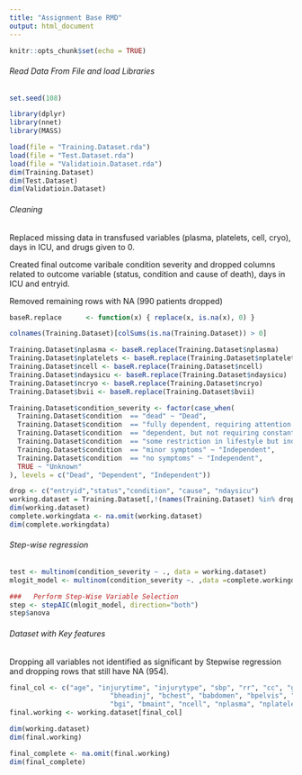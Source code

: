 ---
title: "Assignment Base RMD"
output: html_document
---

```{r setup, include=FALSE}
knitr::opts_chunk$set(echo = TRUE)
```

###### Read Data From File and load Libraries

```{r ValidateRDAFiles}
set.seed(108)

library(dplyr)
library(nnet)
library(MASS)

load(file = "Training.Dataset.rda")
load(file = "Test.Dataset.rda")
load(file = "Validatioin.Dataset.rda")
dim(Training.Dataset)
dim(Test.Dataset)
dim(Validatioin.Dataset)
```

###### Cleaning

Replaced missing data in transfused variables (plasma, platelets, cell, cryo), days in ICU, and drugs given to 0. 

Created final outcome varibale condition severity and dropped columns related to outcome variable (status, condition and cause of death), days in ICU and entryid. 

Removed remaining rows with NA (990 patients dropped)

```{r Minor Cleaning}


baseR.replace      <- function(x) { replace(x, is.na(x), 0) }

colnames(Training.Dataset)[colSums(is.na(Training.Dataset)) > 0]

Training.Dataset$nplasma <- baseR.replace(Training.Dataset$nplasma)
Training.Dataset$nplatelets <- baseR.replace(Training.Dataset$nplatelets)
Training.Dataset$ncell <- baseR.replace(Training.Dataset$ncell)
Training.Dataset$ndaysicu <- baseR.replace(Training.Dataset$ndaysicu)
Training.Dataset$ncryo <- baseR.replace(Training.Dataset$ncryo)
Training.Dataset$bvii <- baseR.replace(Training.Dataset$bvii)

Training.Dataset$condition_severity <- factor(case_when(
  Training.Dataset$condition  == "dead" ~ "Dead",
  Training.Dataset$condition  == "fully dependent, requiring attention day and night" ~ "Dependent",
  Training.Dataset$condition  == "dependent, but not requiring constant attention" ~ "Dependent",
  Training.Dataset$condition  == "some restriction in lifestyle but independent" ~ "Independent",
  Training.Dataset$condition  == "minor symptoms" ~ "Independent",
  Training.Dataset$condition  == "no symptoms" ~ "Independent",
  TRUE ~ "Unknown"
), levels = c("Dead", "Dependent", "Independent"))

drop <- c("entryid","status","condition", "cause", "ndaysicu")
working.dataset = Training.Dataset[,!(names(Training.Dataset) %in% drop)]
dim(working.dataset)
complete.workingdata <- na.omit(working.dataset)
dim(complete.workingdata)
```

###### Step-wise regression 


```{r StepwiseReg}

test <- multinom(condition_severity ~ ., data = working.dataset)
mlogit_model <- multinom(condition_severity ~. ,data =complete.workingdata, maxit = 1000) 

###   Perform Step-Wise Variable Selection
step <- stepAIC(mlogit_model, direction="both")
step$anova
```




###### Dataset with Key features

Dropping all variables not identified as significant by Stepwise regression and dropping rows that still have NA (954).  

```{r FinalData}

final_col <- c("age", "injurytime", "injurytype", "sbp", "rr", "cc", "gcseye", "gcsmotor", "gcs", 
                         "bheadinj", "bchest", "babdomen", "bpelvis", "bpe", "bdvt", "bstroke", "bbleed", "bmi", 
                         "bgi", "bmaint", "ncell", "nplasma", "nplatelets", "ncryo")
final.working <- working.dataset[final_col]

dim(working.dataset)
dim(final.working)

final_complete <- na.omit(final.working)
dim(final_complete)
```
